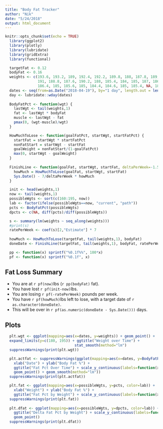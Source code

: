```yaml
---
title: "Body Fat Tracker"
author: "Nik"
date: "5/24/2018"
output: html_document
---
```


```r
knitr::opts_chunk$set(echo = TRUE)
  library(ggplot2)
  library(plotly)
  library(lubridate)
  library(gridExtra)
  library(functional)

  targetFat <- 0.12
  bodyFat <- 0.16
  weights <- c(193.6, 193.2, 189, 192.4, 192.2, 189.8, 188, 187.8, 189, 189.4, 191.6, 190.8, 190, 188.6,
               191, 188.8, 187.6, 190.2, 188, 185.4, 184, 185, 187, 186.4, 187.4, 187.8, 188.2, 186.4, 185.6,
               186.4, 185, 185.6, 185, 184.4, 184.6, 185, 185.4, NA, 182.4, 184.4, 184.2)
  dates <- seq(from=as.Date("2018-04-19"), by="1 day", length.out = length(weights))
  day <- lubridate::wday(dates)
  
  BodyFatPct <- function(wgt) {
    lastWgt <- tail(weights,1)
    fat <- lastWgt * bodyFat
    muscle <- lastWgt - fat
    pmax(0, (wgt-muscle)/wgt)
  }

  HowMuchToLose <- function(goalFatPct, startWgt, startFatPct) {
    startFat = startWgt * startFatPct
    nonFatStart = startWgt - startFat
    goalWeight = nonFatStart/(1-goalFatPct)
    max(0, startWgt - goalWeight)
  }
  
  FinishLine <- function(goalFat, startWgt, startFat, deltaPerWeek=-1.5) {
    howMuch = HowMuchToLose(goalFat, startWgt, startFat)
    Sys.Date() - 7/deltaPerWeek * howMuch
  }

  init <- head(weights,1)
  now <- tail(weights,1)
  possibleWgts <- sort(c(160:195, now))
  lab <- factor(ifelse(possibleWgts==now, "current", "path"))
  pcts <- BodyFatPct(possibleWgts)
  dpcts <- c(NA, diff(pcts)/diff(possibleWgts))

  s <- summary(lm(weights ~ seq_along(weights)))
  #print(s)
  ratePerWeek <- coef(s)[2,"Estimate"] * 7
  
  howMuch <- HowMuchToLose(targetFat, tail(weights,1), bodyFat)
  doneDate <- FinishLine(targetFat, tail(weights,1), bodyFat, ratePerWeek)

  pp <- function(x) sprintf("%0.1f%%", 100*x)
  pf <- function(x) sprintf("%0.1f", x)
```

## Fat Loss Summary
 - You are at `r pf(now) `lbs (`r pp(bodyFat) ` fat).  
 - You have lost `r pf(init-now) `lbs.
 - You are losing `r pf(-ratePerWeek) ` pounds per week.
 - You have `r pf(howMuch)`lbs left to lose, with a target date of `r as.character(doneDate)`.
 - This will be over in `r pf(as.numeric(doneDate - Sys.Date()))` days.

## Plots

```r
  plt.wgt <- ggplot(mapping=aes(x=dates, y=weights)) + geom_point() + 
  expand_limits(y=c(180, 195)) + ggtitle("Weight over Time") +
                                stat_smooth(method="lm")
  suppressWarnings(print(plt.wgt))

  plt.actfat <- suppressWarnings(ggplot(mapping=aes(x=dates, y=BodyFatPct(weights))) + 
    xlab("Date") + ylab("Body Fat %") +
    ggtitle("Fat Pct Over Time") + scale_y_continuous(labels=function(x) sprintf("%0.1f%%", 100*x)) + 
    geom_point() + geom_smooth(method="lm"))
  suppressWarnings(print(plt.actfat))

  plt.fat <- ggplot(mapping=aes(x=possibleWgts, y=pcts, color=lab)) + 
    xlab("Weight") + ylab("Body Fat %") +
    ggtitle("Fat Pct by Weight") + scale_y_continuous(labels=function(x) sprintf("%0.1f%%", 100*x)) + geom_point()
  suppressWarnings(print(plt.fat))
  
  plt.dfat <- ggplot(mapping=aes(x=possibleWgts, y=dpcts, color=lab)) + xlab("Weight") + ylab("Delta Body Fat %") +
    ggtitle("Delta Fat Pct by Weight") + scale_y_continuous(labels=function(x) sprintf("%0.2f%%", 100*x)) +
    geom_point()
  suppressWarnings(print(plt.dfat))

```